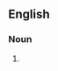 {{also|boundary-riders}}

==English==

===Noun===
{{head|en|noun plural form}}

# {{plural of|boundary rider|lang=en}}